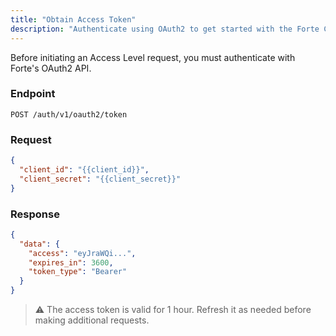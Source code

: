 ```yaml
---
title: "Obtain Access Token"
description: "Authenticate using OAuth2 to get started with the Forte Compliance widget integration."
---
```


Before initiating an Access Level request, you must authenticate with Forte's OAuth2 API.

### Endpoint

```
POST /auth/v1/oauth2/token
```

### Request

```json
{
  "client_id": "{{client_id}}",
  "client_secret": "{{client_secret}}"
}
```

### Response

```json
{
  "data": {
    "access": "eyJraWQi...",
    "expires_in": 3600,
    "token_type": "Bearer"
  }
}
```

> ⚠️ The access token is valid for 1 hour. Refresh it as needed before making additional requests.
